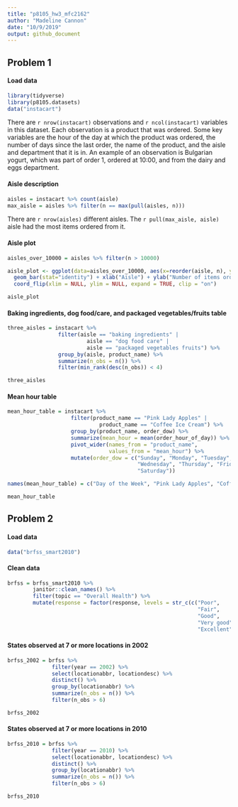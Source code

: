 ```yaml
---
title: "p8105_hw3_mfc2162"
author: "Madeline Cannon"
date: "10/9/2019"
output: github_document
---
```


## Problem 1

#### Load data

```r

library(tidyverse)
library(p8105.datasets)
data("instacart")

```

There are `r nrow(instacart)` observations and `r ncol(instacart)` variables in this dataset. Each observation is a product that was ordered. Some key variables are the hour of the day at which the product was ordered, the number of days since the last order, the name of the product, and the aisle and department that it is in. An example of an observation is Bulgarian yogurt, which was part of order 1, ordered at 10:00, and from the dairy and eggs department.


#### Aisle description

```r

aisles = instacart %>% count(aisle)
max_aisle = aisles %>% filter(n == max(pull(aisles, n)))

```

There are `r nrow(aisles)` different aisles. The `r pull(max_aisle, aisle)` aisle had the most items ordered from it.


#### Aisle plot

```r

aisles_over_10000 = aisles %>% filter(n > 10000)

aisle_plot <- ggplot(data=aisles_over_10000, aes(x=reorder(aisle, n), y=n)) +
  geom_bar(stat="identity") + xlab("Aisle") + ylab("Number of items ordered") +
  coord_flip(xlim = NULL, ylim = NULL, expand = TRUE, clip = "on")

aisle_plot

```


#### Baking ingredients, dog food/care, and packaged vegetables/fruits table

```r

three_aisles = instacart %>%
                filter(aisle == "baking ingredients" |
                         aisle == "dog food care" |
                         aisle == "packaged vegetables fruits") %>%
                group_by(aisle, product_name) %>%
                summarize(n_obs = n()) %>%
                filter(min_rank(desc(n_obs)) < 4)

three_aisles

```


#### Mean hour table

```r

mean_hour_table = instacart %>%
                    filter(product_name == "Pink Lady Apples" |
                             product_name == "Coffee Ice Cream") %>%
                    group_by(product_name, order_dow) %>%
                    summarize(mean_hour = mean(order_hour_of_day)) %>%
                    pivot_wider(names_from = "product_name",
                                values_from = "mean_hour") %>%
                    mutate(order_dow = c("Sunday", "Monday", "Tuesday",
                                         "Wednesday", "Thursday", "Friday",
                                         "Saturday"))

names(mean_hour_table) = c("Day of the Week", "Pink Lady Apples", "Coffee Ice Cream")

mean_hour_table

```

## Problem 2

#### Load data

```r

data("brfss_smart2010")

```


#### Clean data

```r

brfss = brfss_smart2010 %>%
        janitor::clean_names() %>%
        filter(topic == "Overall Health") %>%
        mutate(response = factor(response, levels = str_c(c("Poor",
                                                            "Fair",
                                                            "Good",
                                                            "Very good",
                                                            "Excellent"))))

```


#### States observed at 7 or more locations in 2002

```r

brfss_2002 = brfss %>%
              filter(year == 2002) %>%
              select(locationabbr, locationdesc) %>%
              distinct() %>%
              group_by(locationabbr) %>%
              summarize(n_obs = n()) %>%
              filter(n_obs > 6)

brfss_2002

```


#### States observed at 7 or more locations in 2010

```r

brfss_2010 = brfss %>%
              filter(year == 2010) %>%
              select(locationabbr, locationdesc) %>%
              distinct() %>%
              group_by(locationabbr) %>%
              summarize(n_obs = n()) %>%
              filter(n_obs > 6)

brfss_2010

```

